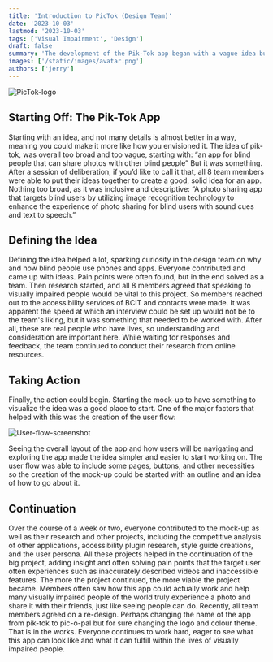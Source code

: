 ```yaml
---
title: 'Introduction to PicTok (Design Team)'
date: '2023-10-03'
lastmod: '2023-10-03'
tags: ['Visual Impairment', 'Design']
draft: false
summary: 'The development of the Pik-Tok app began with a vague idea but evolved into a clear concept: a photo-sharing app for blind users using image recognition, sound cues, and text-to-speech. The team conducted research, spoke with visually impaired individuals, and worked on design and accessibility aspects. They recently decided on a re-design, including a new name, Pic-o-Pal, and are eager to make a meaningful impact in the lives of visually impaired users.'
images: ['/static/images/avatar.png']
authors: ['jerry']
---
```


![PicTok-logo](/static/images/avatar.png)

## Starting Off: The Pik-Tok App


Starting with an idea, and not many details is almost better in a way, meaning you could make it more like how you envisioned it. The idea of pik-tok, was overall too broad and too vague, starting with: 
“an app for blind people that can share photos with other blind people”
But it was something. After a session of deliberation, if you’d like to call it that, all 8 team members were able to put their ideas together to create a good, solid idea for an app. Nothing too broad, as it was inclusive and descriptive:
“A photo sharing app that targets blind users by utilizing image recognition technology to enhance the experience of photo sharing for blind users with sound cues and text to speech.”


## Defining the Idea


Defining the idea helped a lot, sparking curiosity in the design team on why and how blind people use phones and apps. Everyone contributed and came up with ideas. Pain points were often found, but in the end solved as a team. 
Then research started, and all 8 members agreed that speaking to visually impaired people would be vital to this project. So members reached out to the accessibility services of BCIT and contacts were made. It was apparent the speed at which an interview could be set up would not be to the team's liking, but it was something that needed to be worked with. After all, these are real people who have lives, so understanding and consideration are important here. While waiting for responses and feedback, the team continued to conduct their research from online resources.


## Taking Action

Finally, the action could begin. Starting the mock-up to have something to visualize the idea was a good place to start. One of the major factors that helped with this was the creation of the user flow:

![User-flow-screenshot](/static/images/projects/UserFlow.png)

 Seeing the overall layout of the app and how users will be navigating and exploring the app made the idea simpler and easier to start working on. The user flow was able to include some pages, buttons, and other necessities so the creation of the mock-up could be started with an outline and an idea of how to go about it.

## Continuation

Over the course of a week or two, everyone contributed to the mock-up as well as their research and other projects, including the competitive analysis of other applications, accessibility plugin research, style guide creations, and the user persona. All these projects helped in the continuation of the big project, adding insight and often solving pain points that the target user often experiences such as inaccurately described videos and inaccessible features. The more the project continued, the more viable the project became. Members often saw how this app could actually work and help many visually impaired people of the world truly experience a photo and share it with their friends, just like seeing people can do.
Recently, all team members agreed on a re-design. Perhaps changing the name of the app from pik-tok to pic-o-pal but for sure changing the logo and colour theme. That is in the works. Everyone continues to work hard, eager to see what this app can look like and what it can fulfill within the lives of visually impaired people.